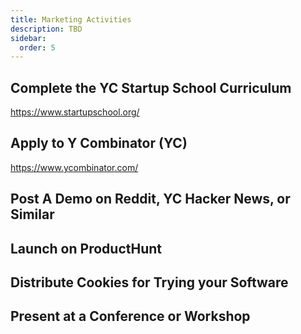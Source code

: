 ```yaml
---
title: Marketing Activities
description: TBD
sidebar:
  order: 5
---
```


## Complete the YC Startup School Curriculum

https://www.startupschool.org/

## Apply to Y Combinator (YC)

https://www.ycombinator.com/

## Post A Demo on Reddit, YC Hacker News, or Similar


## Launch on ProductHunt

## Distribute Cookies for Trying your Software

## Present at a Conference or Workshop

